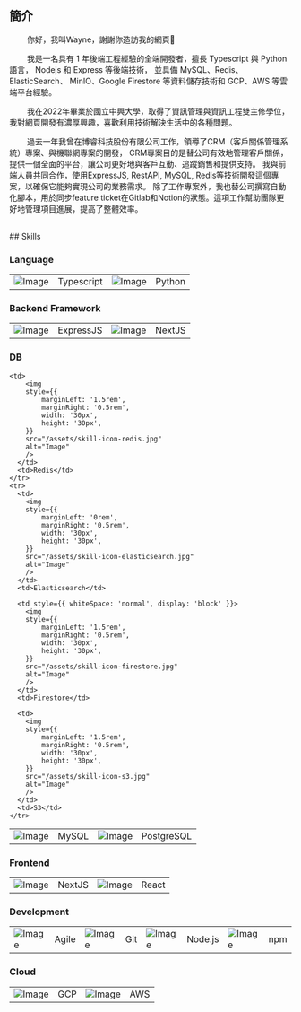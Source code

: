 ## 簡介

&nbsp;&nbsp;&nbsp;&nbsp;&nbsp;&nbsp;&nbsp;&nbsp;你好，我叫Wayne，謝謝你造訪我的網頁👋

&nbsp;&nbsp;&nbsp;&nbsp;&nbsp;&nbsp;&nbsp;&nbsp;我是一名具有 1 年後端工程經驗的全端開發者，擅長 Typescript 與 Python 語言， Nodejs 和 Express 等後端技術，
並具備 MySQL、Redis、ElasticSearch、 MinIO、Google Firestore 等資料儲存技術和 GCP、AWS 等雲端平台經驗。

&nbsp;&nbsp;&nbsp;&nbsp;&nbsp;&nbsp;&nbsp;&nbsp;我在2022年畢業於國立中興大學，取得了資訊管理與資訊工程雙主修學位，我對網頁開發有濃厚興趣，喜歡利用技術解決生活中的各種問題。

&nbsp;&nbsp;&nbsp;&nbsp;&nbsp;&nbsp;&nbsp;&nbsp;過去一年我曾在博睿科技股份有限公司工作，領導了CRM（客戶關係管理系統）專案、與機聯網專案的開發，
CRM專案目的是替公司有效地管理客戶關係，提供一個全面的平台，讓公司更好地與客戶互動、追蹤銷售和提供支持。
我與前端人員共同合作，使用ExpressJS, RestAPI, MySQL, Redis等技術開發這個專案，以確保它能夠實現公司的業務需求。
除了工作專案外，我也替公司撰寫自動化腳本，用於同步feature ticket在Gitlab和Notion的狀態。這項工作幫助團隊更好地管理項目進展，提高了整體效率。

<br />
## Skills

### Language

<table>
  <tbody>
    <tr>
      <td>
        <img
        style={{
            marginLeft: '0rem',
            marginRight: '0.5rem',
            width: '30px',
            height: '30px',
        }}
        src="/assets/skill-icon-typescript.jpg"
        alt="Image"
        />
      </td>
      <td>Typescript</td>
            <td>
        <img
        style={{
            marginLeft: '1.5rem',
            marginRight: '0.5rem',
            width: '30px',
            height: '30px',
        }}
        src="/assets/skill-icon-python.jpg"
        alt="Image"
        />
      </td>
      <td>Python</td>
    </tr>

  </tbody>
</table>

### Backend Framework

<table>
  <tbody>
    <tr>
      <td>
        <img
        style={{
            marginLeft: '0rem',
            marginRight: '0.5rem',
            width: '30px',
            height: '30px',
        }}
        src="/assets/skill-icon-expressjs.jpg"
        alt="Image"
        />
      </td>
      <td>ExpressJS</td>
            <td>
        <img
        style={{
            marginLeft: '1.5rem',
            marginRight: '0.5rem',
            width: '30px',
            height: '30px',
        }}
        src="/assets/skill-icon-nextjs.jpg"
        alt="Image"
        />
      </td>
      <td>NextJS</td>
    </tr>

  </tbody>
</table>

### DB

<div style={{ overflowX: 'auto' }}><table>
  <tbody>
    <tr>
      <td style={{ whiteSpace: 'normal', display: 'block' }}>
        <img
        style={{
            marginLeft: '0rem',
            marginRight: '0.5rem',
            width: '30px',
            height: '30px',
        }}
        src="/assets/skill-icon-mysql.jpg"
        alt="Image"
        />
      </td>
      <td>MySQL</td>
            <td>
        <img
        style={{
            marginLeft: '1.5rem',
            marginRight: '0.5rem',
            width: '30px',
            height: '30px',
        }}
        src="/assets/skill-icon-postgresql.jpg"
        alt="Image"
        />
      </td>
      <td>PostgreSQL</td>

    <td>
        <img
        style={{
            marginLeft: '1.5rem',
            marginRight: '0.5rem',
            width: '30px',
            height: '30px',
        }}
        src="/assets/skill-icon-redis.jpg"
        alt="Image"
        />
      </td>
      <td>Redis</td>
    </tr>
    <tr>
      <td>
        <img
        style={{
            marginLeft: '0rem',
            marginRight: '0.5rem',
            width: '30px',
            height: '30px',
        }}
        src="/assets/skill-icon-elasticsearch.jpg"
        alt="Image"
        />
      </td>
      <td>Elasticsearch</td>

      <td style={{ whiteSpace: 'normal', display: 'block' }}>
        <img
        style={{
            marginLeft: '1.5rem',
            marginRight: '0.5rem',
            width: '30px',
            height: '30px',
        }}
        src="/assets/skill-icon-firestore.jpg"
        alt="Image"
        />
      </td>
      <td>Firestore</td>

      <td>
        <img
        style={{
            marginLeft: '1.5rem',
            marginRight: '0.5rem',
            width: '30px',
            height: '30px',
        }}
        src="/assets/skill-icon-s3.jpg"
        alt="Image"
        />
      </td>
      <td>S3</td>
    </tr>

  </tbody>
</table>
</div>

### Frontend

<table>
  <tbody>
    <tr>
      <td>
        <img
          style={{
            marginLeft: "0rem",
            marginRight: "0.5rem",
            width: "30px",
            height: "30px",
          }}
          src="/assets/skill-icon-nextjs.jpg"
          alt="Image"
        />
      </td>
      <td>NextJS</td>
      <td>
        <img
          style={{
            marginLeft: "1.5rem",
            marginRight: "0.5rem",
            width: "30px",
            height: "30px",
          }}
          src="/assets/skill-icon-react.jpg"
          alt="Image"
        />
      </td>
      <td>React</td>
    </tr>
  </tbody>
</table>

### Development

<table>
  <tbody>
    <tr>
      <td>
        <img
          style={{
            marginLeft: "0rem",
            marginRight: "0.5rem",
            width: "30px",
            height: "30px",
          }}
          src="/assets/skill-icon-agiledevelopment.jpg"
          alt="Image"
        />
      </td>
      <td>Agile</td>
      <td>
        <img
          style={{
            marginLeft: "1.5rem",
            marginRight: "0.5rem",
            width: "30px",
            height: "30px",
          }}
          src="/assets/skill-icon-git.jpg"
          alt="Image"
        />
      </td>
      <td>Git</td>
      <td>
        <img
          style={{
            marginLeft: "1.5rem",
            marginRight: "0.5rem",
            width: "30px",
            height: "30px",
          }}
          src="/assets/skill-icon-nodejs.jpg"
          alt="Image"
        />
      </td>
      <td>Node.js</td>
      <td>
        <img
          style={{
            marginLeft: "1.5rem",
            marginRight: "0.5rem",
            width: "30px",
            height: "30px",
          }}
          src="/assets/skill-icon-npm.jpg"
          alt="Image"
        />
      </td>
      <td>npm</td>
    </tr>
  </tbody>
</table>

### Cloud

<table>
  <tbody>
    <tr>
      <td>
        <img
          style={{
            marginLeft: "0rem",
            marginRight: "0.5rem",
            width: "30px",
            height: "30px",
          }}
          src="/assets/skill-icon-gcp.jpg"
          alt="Image"
        />
      </td>
      <td>GCP</td>
      <td>
        <img
          style={{
            marginLeft: "1.5rem",
            marginRight: "0.5rem",
            width: "30px",
            height: "30px",
          }}
          src="/assets/skill-icon-aws.jpg"
          alt="Image"
        />
      </td>
      <td>AWS</td>
    </tr>
  </tbody>
</table>